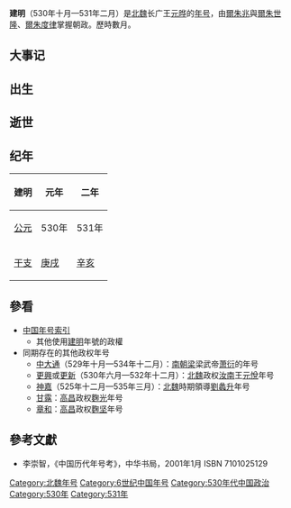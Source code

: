 {{Eranamebox|年号=建明
|起讫时间= 530年十月—531年二月
|政权= 北魏
|帝王= 元晔
|历时= 數月
|timeline= <timeline>
ImageSize  = width:200 height:50
PlotArea   = width:180 height:30 left:10 bottom:20
TimeAxis   = orientation:horizontal
DateFormat = yyyy
Period     = from:386 till:581
AlignBars  = early
ScaleMajor = increment:24 start:386
Colors =
  id:canvas value:rgb(1,1,0.85)
BackgroundColors = canvas:canvas
PlotData =
  width:15 color:black
  bar:era from:start till:end
  bar:era from:439 till:581 color:red
  bar:era from:386 till:534 color:black
  bar:era from:530 till:531 color:green
  bar:era from:530 till:531 color:blue
</timeline>
|说明= <span style="color: blue">建明</span>在<span style="color: red">北朝</span>、'''北魏'''和<span style="color: green">元晔</span>时期的位置。 
}}

'''建明'''（530年十月—531年二月）是[[北魏|北魏]]长广王[[元晔|元晔]]的[[年号|年号]]，由[[爾朱兆|爾朱兆]]與[[爾朱世隆|爾朱世隆]]、[[爾朱度律|爾朱度律]]掌握朝政。歷時數月。

==大事记==

==出生==

==逝世==

==纪年==

{| class="wikitable" 
!建明!!元年!!二年
|-
![[公元纪年|公元]]
|530年||531年
|-
![[干支纪年|干支]]
|[[庚戌|庚戌]]||[[辛亥|辛亥]]
|}

==參看==
*[[中国年号索引|中国年号索引]]
**其他使用[[建明|建明]]年號的政權
*同期存在的其他政权年号
**[[中大通|中大通]]（529年十月—534年十二月）：[[南朝梁|南朝梁]]梁武帝[[萧衍|萧衍]]的年号
**[[更兴|更興]]或[[更新|更新]]（530年六月—532年十二月）：[[北魏|北魏]]政权[[汝南|汝南]]王[[元悅|元悅]]年号
**[[神嘉|神嘉]]（525年十二月—535年三月）：[[北魏|北魏]]時期領導[[劉蠡升|劉蠡升]]年号
**[[甘露_(麴光)|甘露]]：[[高昌|高昌]]政权[[麴光|麴光]]年号
**[[章和_(麴坚)|章和]]：[[高昌|高昌]]政权[[麴坚|麴坚]]年号

==參考文獻==
*李崇智，《中国历代年号考》，中华书局，2001年1月 ISBN 7101025129

{{年号|[[永安_(北魏孝莊帝)|永安]]|[[中国年号索引|北魏年号]]|[[普泰|普泰]]}}
{{魏晋南北朝年号}}
[[Category:北魏年号|Category:北魏年号]]
[[Category:6世纪中国年号|Category:6世纪中国年号]]
[[Category:530年代中国政治|Category:530年代中国政治]]
[[Category:530年|Category:530年]]
[[Category:531年|Category:531年]]